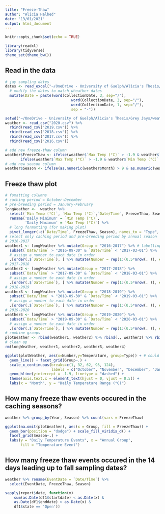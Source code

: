 ```yaml
---
title: "Freeze-Thaw"
author: "Alicia Halhed"
date: "13/01/2021"
output: html_document
---
```


```r
knitr::opts_chunk$set(echo = TRUE)
```

```r
library(readxl)
library(tidyverse)
theme_set(theme_bw())
```

## Read in the data

```r
# jay sampling dates
dates <- read_excel("~/OneDrive - University of Guelph/Alicia's Thesis/Grey Jays/metadata/jay-ft.xlsx") %>%
  # modify the dates to match wheather dates
  mutate(Date = paste(word(CollectionDate, 3, sep="/"), 
                              word(CollectionDate, 2, sep="/"), 
                              word(CollectionDate, 1, sep="/"),
                              sep = "-"))
```

```r
setwd("~/OneDrive - University of Guelph/Alicia's Thesis/Grey Jays/weather-data")
weather <- read_csv("2020.csv") %>% 
  rbind(read_csv("2019.csv")) %>% 
  rbind(read_csv("2018.csv")) %>% 
  rbind(read_csv("2017.csv")) %>% 
  rbind(read_csv("2016.csv"))
```

```r
# add new freeze-thaw column
weather$FreezeThaw <- ifelse(weather$`Max Temp (°C)` > -1.9 & weather$`Min Temp (°C)` < -1.9, "Freeze-Thaw",
       ifelse(weather$`Max Temp (°C)` > -1.9 & weather$`Min Temp (°C)` > -1.9, "Warm", "Frozen"))
# add new season column
weather$Season <- ifelse(as.numeric(weather$Month) > 9 & as.numeric(weather$Month) < 13, "Caching", "Pre-breeding")
```

## Freeze thaw plot

```r
# fomatting columns
# caching period = October-December
# pre-breeding period = January-February
longWeather <-  weather %>%
  select(`Min Temp (°C)`, `Max Temp (°C)`,`Date/Time`, FreezeThaw, Season) %>%
  rename('Daily Minimum' = `Min Temp (°C)`, 
         'Daily Maximum' = `Max Temp (°C)`) %>%
  # long formatting (for making plot)
  pivot_longer(-c(`Date/Time`, FreezeThaw, Season), names_to = "Type", values_to = "Temperature")
# select only caching period and pre-breeding period by annual season
# 2016-2017
weather1 <- longWeather %>% mutate(Group = "2016-2017") %>% # labelling groups
  subset(`Date/Time` > "2016-09-30" & `Date/Time` < "2017-03-01") %>%
  # assign a number to each date in order
  .[order(.$`Date/Time`), ] %>% mutate(Number = rep(1:(0.5*nrow(. )), each=2))
# 2017-2018
weather2 <- longWeather %>% mutate(Group = "2017-2018") %>%
  subset(`Date/Time` > "2017-09-30" & `Date/Time` < "2018-03-01") %>%
  # assign a number to each date in order
  .[order(.$`Date/Time`), ] %>% mutate(Number = rep(1:(0.5*nrow(. )), each=2))
# 2018-2019
weather3 <- longWeather %>% mutate(Group = "2018-2019") %>%
  subset(`Date/Time` > "2018-09-30" & `Date/Time` < "2019-03-01") %>%
  # assign a number to each date in order
  .[order(.$`Date/Time`), ] %>% mutate(Number = rep(1:(0.5*nrow(. )), each=2))
# 2019-2020
weather4 <- longWeather %>% mutate(Group = "2019-2020") %>%
  subset(`Date/Time` > "2019-09-30" & `Date/Time` < "2020-03-01") %>%
  # assign a number to each date in order
  .[order(.$`Date/Time`), ] %>% mutate(Number = rep(1:(0.5*nrow(. )), each=2))
# combine groups
plotWeather <- rbind(weather1, weather2) %>% rbind(., weather3) %>% rbind(., weather4)
# clean up
rm(longWeather, weather1, weather2, weather3, weather4)
```

```r
ggplot(plotWeather, aes(x=Number,y=Temperature, group=Type)) + # could add in colour = FreezeThaw
  geom_line() + facet_grid(Group~.) +
  scale_x_continuous(breaks=c(1, 32, 62, 93, 124),
                     labels = c("October", "November", "December", "January", "February")) +
  geom_hline(yintercept = -1.9, linetype = "dashed") +
  theme(axis.text.x = element_text(hjust = 0, vjust = 0.5)) +
  labs(x = "Month", y = "Daily Temperature Range (°C)")
```

## How many freeze thaw events occured in the caching seasons?

```r
weather %>% group_by(Year, Season) %>% count(vars = FreezeThaw)
```
```r
ggplot(na.omit(plotWeather), aes(x = Group, fill = FreezeThaw)) +
  geom_bar(position = "dodge") + scale_fill_viridis_d() +
  facet_grid(Season~.) +
  labs(y = "Daily Temperature Events", x = "Annual Group", 
       fill = "Temperature Event")
```

## How many freeze thaw events occured in the 14 days leading up to fall sampling dates?

```r
weather %>% rename(EventDate = `Date/Time`) %>%
  select(EventDate, FreezeThaw, Season)
```

```r
sapply(report$date, function(x)
    sum(as.Date(df1$startdate) < as.Date(x) &
    as.Date(df1$enddate) > as.Date(x) & 
    df1$state == 'Open'))

```






